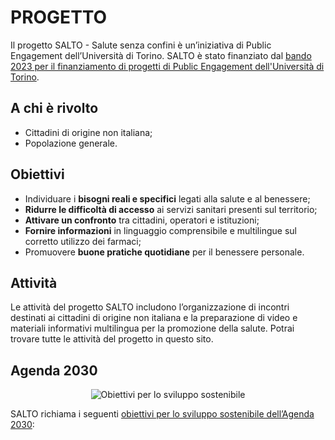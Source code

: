 
# PROGETTO

Il progetto SALTO - Salute senza confini è un’iniziativa di Public Engagement dell’Università di
Torino.
SALTO è stato finanziato dal [bando 2023 per il finanziamento di progetti di Public Engagement 
dell'Università di Torino](https://www.unito.it/territorio-e-societa/condivisione-e-partecipazione/progetti-di-public-engagement-di-ateneo).

## A chi è rivolto

- Cittadini di origine non italiana;
- Popolazione generale.

## Obiettivi

- Individuare i **bisogni reali e specifici** legati alla salute e al benessere;
- **Ridurre le difficoltà di accesso** ai servizi sanitari presenti sul territorio;
- **Attivare un confronto** tra cittadini, operatori e istituzioni;
- **Fornire informazioni** in linguaggio comprensibile e multilingue sul corretto utilizzo dei farmaci;
- Promuovere **buone pratiche quotidiane** per il benessere personale.

## Attività

Le attività del progetto SALTO includono l’organizzazione di incontri destinati ai cittadini di origine
non italiana e la preparazione di video e materiali informativi multilingua per la promozione
della salute. Potrai trovare tutte le attività del progetto in questo sito.

## Agenda 2030

<Center>
  <Image src="/logos/sdg/it/poster.png" alt="Obiettivi per lo sviluppo sostenibile" width={900} height={400} />
</Center>

SALTO richiama i seguenti [obiettivi per lo sviluppo sostenibile dell’Agenda 2030](https://www.un.org/sustainabledevelopment/):

<AccordionSDG language="it" />
